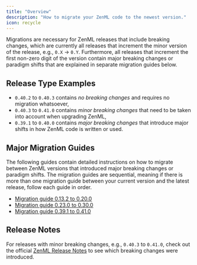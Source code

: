 ```yaml
---
title: "Overview"
description: "How to migrate your ZenML code to the newest version."
icon: recycle
---
```


Migrations are necessary for ZenML releases that include breaking changes, which are currently all releases that increment the minor version of the release, e.g., `0.X` \-> `0.Y`. Furthermore, all releases that increment the first non-zero digit of the version contain major breaking changes or paradigm shifts that are explained in separate migration guides below.

## Release Type Examples

* `0.40.2` to `0.40.3` contains _no breaking changes_ and requires no migration whatsoever,
* `0.40.3` to `0.41.0` contains _minor breaking changes_ that need to be taken into account when upgrading ZenML,
* `0.39.1` to `0.40.0` contains _major breaking changes_ that introduce major shifts in how ZenML code is written or used.

## Major Migration Guides

The following guides contain detailed instructions on how to migrate between ZenML versions that introduced major breaking changes or paradigm shifts. The migration guides are sequential, meaning if there is more than one migration guide between your current version and the latest release, follow each guide in order.

* [Migration guide 0.13.2 to 0.20.0](versions/0.66.0/reference/migration-guide/migration-zero-twenty)
* [Migration guide 0.23.0 to 0.30.0](versions/0.66.0/reference/migration-guide/migration-zero-thirty)
* [Migration guide 0.39.1 to 0.41.0](versions/0.66.0/reference/migration-guide/migration-zero-forty)

## Release Notes

For releases with minor breaking changes, e.g., `0.40.3` to `0.41.0`, check out the official [ZenML Release Notes](https://github.com/zenml-io/zenml/releases) to see which breaking changes were introduced.

